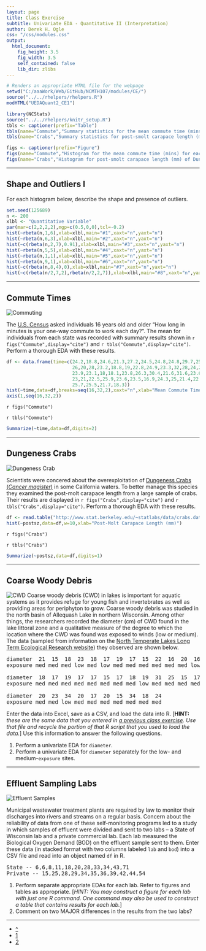 ```yaml
---
layout: page
title: Class Exercise
subtitle: Univariate EDA - Quantitative II (Interpretation)
author: Derek H. Ogle
css: "/css/modules.css"
output:
  html_document:
    fig_height: 3.5
    fig_width: 3.5
    self_contained: false
    lib_dir: zlibs
---
```


```r
# Renders an appropriate HTML file for the webpage
setwd("C:/aaaWork/Web/GitHub/NCMTH107/modules/CE/")
source("../../rhelpers/rhelpers.R")
modHTML("UEDAQuant2_CE1")
```

```r
library(NCStats)
source("../../rhelpers/knitr_setup.R")
tbls <- captioner(prefix="Table")
tbls(name="Commute","Summary statistics for the mean commute time (mins) for each state.")
tbls(name="Crabs","Summary statistics for post-smolt carapace length (mm) of Dungeness crab collected in California.")

figs <- captioner(prefix="Figure")
figs(name="Commute","Histogram for the mean commute time (mins) for each state.")
figs(name="Crabs","Histogram for post-smolt carapace length (mm) of Dungeness crab collected in California.")
```

----

## Shape and Outliers I

For each histogram below, describe the shape and presence of outliers.

```r
set.seed(125689)
n <- 200
xlbl <- "Quantitative Variable"
par(mar=c(2,2,2,2),mgp=c(0.5,0,0),tcl=-0.2)
hist(~rbeta(n,1,6),xlab=xlbl,main="#1",xaxt="n",yaxt="n")
hist(~rbeta(n,6,3),xlab=xlbl,main="#2",xaxt="n",yaxt="n")
hist(~c(rbeta(n,2,7),0.91),xlab=xlbl,main="#3",xaxt="n",yaxt="n")
hist(~rbeta(n,5,5),xlab=xlbl,main="#4",xaxt="n",yaxt="n")
hist(~rbeta(n,1,1),xlab=xlbl,main="#5",xaxt="n",yaxt="n")
hist(~rbeta(n,9,1),xlab=xlbl,main="#6",xaxt="n",yaxt="n")
hist(~c(rbeta(n,8,4),0),xlab=xlbl,main="#7",xaxt="n",yaxt="n")
hist(~c(rbeta(n/2,7,2),rbeta(n/2,2,7)),xlab=xlbl,main="#8",xaxt="n",yaxt="n")
```

----

## Commute Times
<img src="zimgs/commuting.jpg" alt="Commuting" class="img-right">

The [U.S. Census](http://www.indexmundi.com/facts/united-states/quick-facts/all-states/average-commute-time#map) asked individuals 16 years old and older "How long in minutes is your one-way commute to work each day?". The mean for individuals from each state was recorded with summary results shown in `r figs("Commute",display="cite")` and `r tbls("Commute",display="cite")`. Perform a thorough EDA with these results.

```r
df <- data.frame(time=c(24.2,18.8,24.6,21.3,27.2,24.5,24.8,24.8,29.7,25.9,27,
                        26,20,28,23.2,18.8,19,22.8,24.9,23.3,32,28,24,22.9,
                        23.9,23.1,18,18.1,23.8,26.3,30.4,21.6,31.6,23.6,16.9,
                        23,21,22.5,25.9,23.6,23.5,16.9,24.3,25,21.4,22.2,27.7,
                        25.7,25.5,21.7,18.3))
hist(~time,data=df,breaks=seq(16,32,2),xaxt="n",xlab="Mean Commute Time (mins)")
axis(1,seq(16,32,2))
```

`r figs("Commute")`

`r tbls("Commute")`

```r
Summarize(~time,data=df,digits=2)
```

----

## Dungeness Crabs
<img src="zimgs/Dungeness.jpg" alt="Dungeness Crab" class="img-right">

Scientists were concered about the overexploitation of [Dungeness Crabs (*Cancer magister*)](https://en.wikipedia.org/wiki/Dungeness_crab) in some California waters. To better manage this species they examined the post-molt carapace length from a large sample of crabs. Their results are displayed in `r figs("Crabs",display="cite")` and `r tbls("Crabs",display="cite")`. Perform a thorough EDA with these results.

```r
df <- read.table("http://www.stat.berkeley.edu/~statlabs/data/crabs.data",header=TRUE)
hist(~postsz,data=df,w=10,xlab="Post-Molt Carapace Length (mm)")
```

`r figs("Crabs")`

`r tbls("Crabs")`

```r
Summarize(~postsz,data=df,digits=1)
```

----

## Coarse Woody Debris
<img src="zimgs/cwd2.jpg" alt="CWD" class="img-right">
Coarse woody debris (CWD) in lakes is important for aquatic systems as it provides refuge for young fish and invertebrates as well as providing areas for periphyton to grow. Coarse woody debris was studied in the north basin of Allequash Lake in northern Wisconsin. Among other things, the researchers recorded the diameter (cm) of CWD found in the lake littoral zone and a qualitative measure of the degree to which the location where the CWD was found was exposed to winds (low or medium). The data (sampled from information on the [North Temperate Lakes Long Term Ecological Research website](https://lter.limnology.wisc.edu/datacatalog/search)) they observed are shown below.

<pre>
diameter  21  15  18  23  18  17  19  17  15  22  16  20  16  17  18  15  16  24  24  23
exposure med med med low med low med med med med med med low med med med med low med med

diameter  18  17  19  17  17  15  17  18  19  31  25  15  17  34  16  18  19  15  16  15
exposure med med med med med med med med low med med med med low low med med med low med

diameter  20  23  34  20  17  20  15  34  18  24
exposure med med low med med med med med med med
</pre>

Enter the data into Excel, save as a CSV, and load the data into R. [**HINT:** *these are the same data that you entered in [a previous class exercise](GettingDataIntoR_CE). Use that file and recycle the portion of that R script that you used to load the data.*]  Use this information to answer the following questions.

1. Perform a univariate EDA for `diameter`.
1. Perform a univariate EDA for `diameter` separately for the low- and medium-`exposure` sites.

----

## Effluent Sampling Labs
<img src="zimgs/effluent-samples.jpg" alt="Effluent Samples" class="img-right">

Municipal wastewater treatment plants are required by law to monitor their discharges into rivers and streams on a regular basis. Concern about the reliability of data from one of these self-monitoring programs led to a study in which samples of effluent were divided and sent to two labs -- a State of Wisconsin lab and a private commercial lab. Each lab measured the Biological Oxygen Demand (BOD) on the effluent sample sent to them. Enter these data (in stacked format with two columns labeled `lab` and `bod`) into a CSV file and read into an object named `df` in R.

<pre>
State -- 6,6,8,11,18,20,28,33,34,43,71
Private -- 15,25,28,29,34,35,36,39,42,44,54
</pre>

1. Perform separate appropriate EDAs for each lab. Refer to figures and tables as appropriate. [*HINT: You may construct a figure for each lab with just one R command. One command may also be used to construct a table that contains results for each lab.*]
1. Comment on two MAJOR differences in the results from the two labs?

----

<div class="text-center">
<ul class="pagination pagination-lg">
  <li><a href="UEDAQuant2.html">^</a></li>
  <li class="active"><a href="#">1</a></li>
  <li><a href="UEDAQuant2_CE2.html">2</a></li>
</ul>
